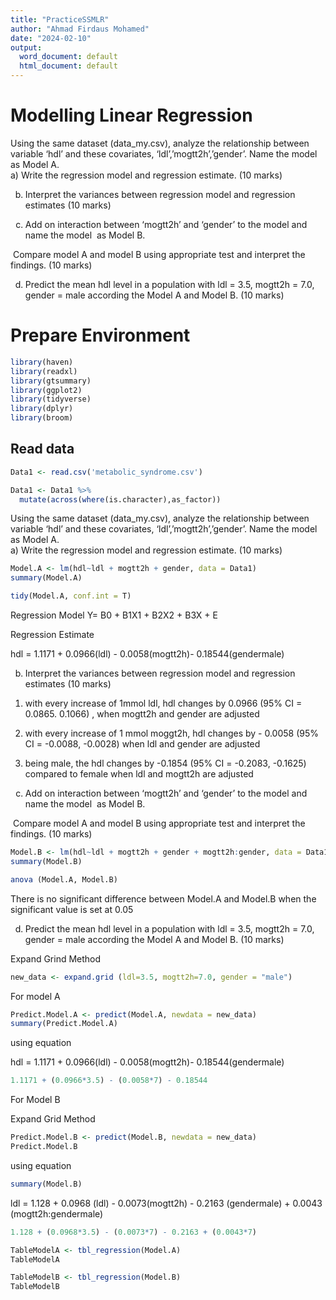 ```yaml
---
title: "PracticeSSMLR"
author: "Ahmad Firdaus Mohamed"
date: "2024-02-10"
output:
  word_document: default
  html_document: default
---
```


# Modelling Linear Regression

Using the same dataset (data_my.csv), analyze the relationship between variable ‘hdl’ and these covariates, ‘ldl’,’mogtt2h’,’gender’. Name the model as Model A.\
a) Write the regression model and regression estimate. (10 marks)

b) Interpret the variances between regression model and regression estimates (10 marks)

c) Add on interaction between ‘mogtt2h’ and ‘gender’ to the model and name the model  as Model B.

 Compare model A and model B using appropriate test and interpret the findings. (10 marks)

d) Predict the mean hdl level in a population with ldl = 3.5, mogtt2h = 7.0, gender = male according the Model A and Model B. (10 marks)

# Prepare Environment

```r
library(haven)
library(readxl)
library(gtsummary)
library(ggplot2)
library(tidyverse)
library(dplyr)
library(broom)

```

## Read data

```r
Data1 <- read.csv('metabolic_syndrome.csv')
```

```r
Data1 <- Data1 %>%
  mutate(across(where(is.character),as_factor)) 
```

Using the same dataset (data_my.csv), analyze the relationship between variable ‘hdl’ and these covariates, ‘ldl’,’mogtt2h’,’gender’. Name the model as Model A.\
a) Write the regression model and regression estimate. (10 marks)

```r
Model.A <- lm(hdl~ldl + mogtt2h + gender, data = Data1)
summary(Model.A)
```

```r
tidy(Model.A, conf.int = T)
```

Regression Model Y= B0 + B1X1 + B2X2 + B3X + E

Regression Estimate

hdl = 1.1171 + 0.0966(ldl) - 0.0058(mogtt2h)- 0.18544(gendermale)

b) Interpret the variances between regression model and regression estimates (10 marks)

1) with every increase of 1mmol ldl, hdl changes by 0.0966 (95% CI = 0.0865. 0.1066) , when mogtt2h and gender are adjusted

2) with every increase of 1 mmol moggt2h, hdl changes by - 0.0058 (95% CI = -0.0088, -0.0028) when ldl and gender are adjusted

3) being male, the hdl changes by -0.1854 (95% CI = -0.2083, -0.1625) compared to female when ldl and mogtt2h are adjusted

c) Add on interaction between ‘mogtt2h’ and ‘gender’ to the model and name the model  as Model B.

 Compare model A and model B using appropriate test and interpret the findings. (10 marks)

```r
Model.B <- lm(hdl~ldl + mogtt2h + gender + mogtt2h:gender, data = Data1)
summary(Model.B)
```

```r
anova (Model.A, Model.B)
```

There is no significant difference between Model.A and Model.B when the significant value is set at 0.05

d) Predict the mean hdl level in a population with ldl = 3.5, mogtt2h = 7.0, gender = male according the Model A and Model B. (10 marks)

Expand Grind Method

```r
new_data <- expand.grid (ldl=3.5, mogtt2h=7.0, gender = "male")
```

For model A

```r
Predict.Model.A <- predict(Model.A, newdata = new_data)
summary(Predict.Model.A)
```

using equation

hdl = 1.1171 + 0.0966(ldl) - 0.0058(mogtt2h)- 0.18544(gendermale)

```r
1.1171 + (0.0966*3.5) - (0.0058*7) - 0.18544
```

For Model B

Expand Grid Method

```r
Predict.Model.B <- predict(Model.B, newdata = new_data)
Predict.Model.B
```

using equation

```r
summary(Model.B)
```

ldl = 1.128 + 0.0968 (ldl) - 0.0073(mogtt2h) - 0.2163 (gendermale) + 0.0043 (mogtt2h:gendermale)

```r
1.128 + (0.0968*3.5) - (0.0073*7) - 0.2163 + (0.0043*7)
```

```r
TableModelA <- tbl_regression(Model.A)
TableModelA
```

```r
TableModelB <- tbl_regression(Model.B)
TableModelB
```
